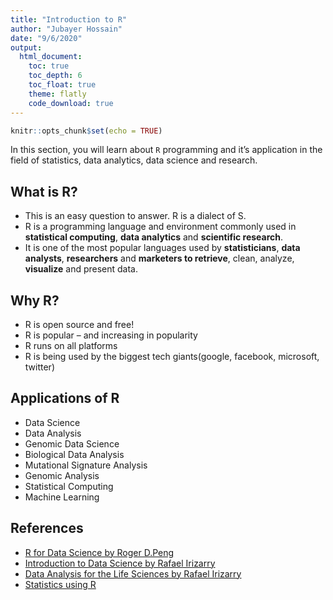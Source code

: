 ```yaml
---
title: "Introduction to R"
author: "Jubayer Hossain"
date: "9/6/2020"
output:
  html_document:
    toc: true
    toc_depth: 6
    toc_float: true
    theme: flatly
    code_download: true
---
```


```r
knitr::opts_chunk$set(echo = TRUE)
```

In this section, you will learn about `R` programming and it's application in the field of statistics, data analytics, data science and research.

## What is R?
- This is an easy question to answer. R is a dialect of S.
- R is a programming language and environment commonly used in **statistical computing**, **data analytics** and **scientific research**.
- It is one of the most popular languages used by **statisticians**, **data analysts**, **researchers** and **marketers to retrieve**, clean, analyze, **visualize** and present data.

## Why R?
- R is open source and free!
- R is popular – and increasing in popularity
- R runs on all platforms
- R is being used by the biggest tech giants(google, facebook, microsoft, twitter)

## Applications of R
- Data Science
- Data Analysis
- Genomic Data Science
- Biological Data Analysis
- Mutational Signature Analysis
- Genomic Analysis
- Statistical Computing
- Machine Learning

## References
* [R for Data Science by Roger D.Peng ](https://bookdown.org/rdpeng/rprogdatascience/)
* [Introduction to Data Science by Rafael Irizarry](https://rafalab.github.io/dsbook/)
* [Data Analysis for the Life Sciences by Rafael Irizarry](https://rafalab.github.io/pagesharvardx.html)
* [Statistics using R](#)
